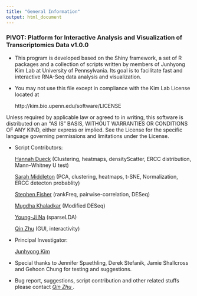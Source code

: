 ```yaml
---
title: "General Information"
output: html_document
---
```


### PIVOT: Platform for Interactive Analysis and Visualization of Transcriptomics Data v1.0.0

* This program is developed based on the Shiny framework, a set of R packages and a collection of scripts written by members of Junhyong Kim Lab at University of Pennsylvania. Its goal is to facilitate fast and interactive RNA-Seq data analysis and visualization. 

* You may not use this file except in compliance with the Kim Lab License located at

     http://kim.bio.upenn.edu/software/LICENSE

 Unless required by applicable law or agreed to in writing, this
 software is distributed on an "AS IS" BASIS, WITHOUT WARRANTIES OR
 CONDITIONS OF ANY KIND, either express or implied.  See the License
 for the specific language governing permissions and limitations
 under the License.
 
* Script Contributors:

    <a href="mailto:hdueck@mail.med.upenn.edu" class="btn btn-primary">Hannah Dueck</a> (Clustering, heatmaps, densityScatter, ERCC distribution, Mann–Whitney U test)

    <a href="mailto:s.a.middlet@gmail.com"  class="btn btn-primary">Sarah Middleton</a> (PCA, clustering, heatmaps, t-SNE, Normalization, ERCC detecton probablity)
    
    <a href="mailto:safisher@sas.upenn.edu" class="btn btn-primary">Stephen Fisher</a> (rankFreq, pairwise-correlation, DESeq)
    
    <a href="mailto:mugdhak@mail.med.upenn.edu" class="btn btn-primary">Mugdha Khaladkar</a> (Modified DESeq)
    
    <a href="mailto:youngji@sas.upenn.edu" class="btn btn-primary">Young-Ji Na</a> (sparseLDA)
    
    <a href="mailto:qinzhu@outlook.com" class="btn btn-primary">Qin Zhu</a> (GUI, interactivity)
    
* Principal Investigator:

     <a href="mailto:junhyong@sas.upenn.edu" class="btn btn-primary">Junhyong Kim</a> 

* Special thanks to Jennifer Spaethling, Derek Stefanik, Jamie Shallcross and Gehoon Chung for testing and suggestions. 

* Bug report, suggestions, script contribution and other related stuffs please contact <a href="mailto:qinzhu@outlook.com">*Qin Zhu* </a>.


<br>
<br>

